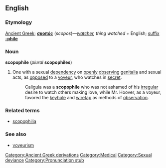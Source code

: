 ==English==
===Etymology===
[[Ancient Greek]]; '''[[σκοπός]]''' (''scopos'')&mdash;''[[watcher]], thing watched'' + English; [[suffix]] '''[[-phile]]'''

===Noun===
'''scopophile''' (''plural'' '''scopophiles''')

# One with a sexual [[dependency]] on [[openly]] [[observe|observing]] [[genitalia]] and sexual acts, as [[oppose]]d to a [[voyeur]], who watches in [[secret]].
#:Caligula was a '''scopophile''' who was not ashamed of his [[irregular]] desire to watch others making love, while Mr. Hoover, as a voyeur, favored the [[keyhole]] and [[wiretap]] as methods of [[observation]].

===Related terms===
* [[scopophilia]]

===See also===
* [[voyeurism]]

[[Category:Ancient Greek derivations]]
[[Category:Medical]]
[[Category:Sexual deviance]]
[[Category:Pronunciation stub]]